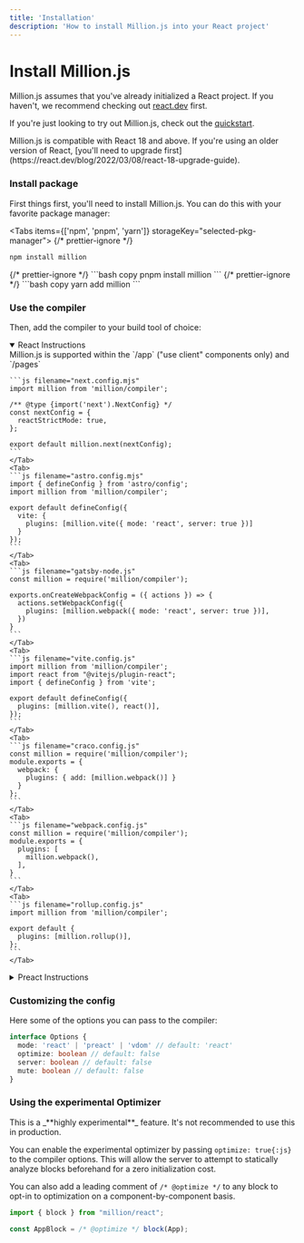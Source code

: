 ```yaml
---
title: 'Installation'
description: 'How to install Million.js into your React project'
---
```



# Install Million.js

Million.js assumes that you've already initialized a React project. If you haven't, we recommend checking out [react.dev](https://react.dev) first.

If you're just looking to try out Million.js, check out the [quickstart](/docs/quickstart).

<Callout type="info">
  Million.js is compatible with React 18 and above. If you're using an older version of React, [you'll need to upgrade first](https://react.dev/blog/2022/03/08/react-18-upgrade-guide).
</Callout>

<Steps>

### Install package

First things first, you'll need to install Million.js. You can do this with your favorite package manager:

<Tabs items={['npm', 'pnpm', 'yarn']} storageKey="selected-pkg-manager">
  {/* prettier-ignore */}
  <Tab>
  ```bash copy
  npm install million
  ```
  </Tab>
  {/* prettier-ignore */}
  <Tab>
  ```bash copy
  pnpm install million
  ```
  </Tab>
  {/* prettier-ignore */}
  <Tab>
  ```bash copy
  yarn add million
  ```
  </Tab>
</Tabs>

### Use the compiler

Then, add the compiler to your build tool of choice:

<details open>
  <summary>React Instructions</summary>
  <Tabs items={['Next.js', 'Astro', 'Gatsby', 'Vite', 'Create React App', 'Webpack', 'Rollup']} storageKey="selected-bundler-compiler">
    <Tab>
    Million.js is supported within the `/app` ("use client" components only) and `/pages`

    ```js filename="next.config.mjs"
    import million from 'million/compiler';

    /** @type {import('next').NextConfig} */
    const nextConfig = {
      reactStrictMode: true,
    };

    export default million.next(nextConfig);
    ```
    </Tab>
    <Tab>
    ```js filename="astro.config.mjs"
    import { defineConfig } from 'astro/config';
    import million from 'million/compiler';

    export default defineConfig({
      vite: {
        plugins: [million.vite({ mode: 'react', server: true })]
      }
    });
    ```
    </Tab>
    <Tab>
    ```js filename="gatsby-node.js"
    const million = require('million/compiler');

    exports.onCreateWebpackConfig = ({ actions }) => {
      actions.setWebpackConfig({
        plugins: [million.webpack({ mode: 'react', server: true })],
      })
    }
    ```
    </Tab>
    <Tab>
    ```js filename="vite.config.js"
    import million from 'million/compiler';
    import react from "@vitejs/plugin-react";
    import { defineConfig } from 'vite';

    export default defineConfig({
      plugins: [million.vite(), react()],
    });
    ```
    </Tab>
    <Tab>
    ```js filename="craco.config.js"
    const million = require('million/compiler');
    module.exports = {
      webpack: {
        plugins: { add: [million.webpack()] }
      }
    };
    ```
    </Tab>
    <Tab>
    ```js filename="webpack.config.js"
    const million = require('million/compiler');
    module.exports = {
      plugins: [
        million.webpack(),
      ],
    }
    ```
    </Tab>
    <Tab>
    ```js filename="rollup.config.js"
    import million from 'million/compiler';

    export default {
      plugins: [million.rollup()],
    };
    ```
    </Tab>
  </Tabs>
</details>

<details>
  <summary>Preact Instructions</summary>

  <Callout type="info">
    Note that instead of importing from `million/react` in your application code, you'll need to import from `million/preact` instead.
  </Callout>

  <Tabs items={['Astro', 'Vite', 'Webpack', 'Rollup']} storageKey="selected-bundler-compiler-preact">
    <Tab>
    ```js filename="astro.config.mjs"
    import { defineConfig } from 'astro/config';
    import million from 'million/compiler';

    export default defineConfig({
      vite: {
        plugins: [million.vite({ mode: 'preact', server: true })]
      }
    });
    ```
    </Tab>
    <Tab>
    ```js filename="vite.config.js"
    import million from 'million/compiler';
    import { defineConfig } from 'vite';

    export default defineConfig({
      plugins: [million.vite({ mode: 'preact' })],
    });
    ```
    </Tab>
    <Tab>
    ```js filename="webpack.config.js"
    const million = require('million/compiler');
    module.exports = {
      plugins: [
        million.webpack({ mode: 'preact' }),
      ],
    }
    ```
    </Tab>
    <Tab>
    ```js filename="rollup.config.js"
    import million from 'million/compiler';

    export default {
      plugins: [million.rollup({ mode: 'preact' })],
    };
    ```
    </Tab>
  </Tabs>
</details>

### Customizing the config

Here some of the options you can pass to the compiler:

```typescript
interface Options {
  mode: 'react' | 'preact' | 'vdom' // default: 'react'
  optimize: boolean // default: false
  server: boolean // default: false
  mute: boolean // default: false
}
```

### Using the experimental Optimizer

<Callout type="warning">
 This is a _**highly experimental**_ feature. It's not recommended to use this in production.
</Callout>

You can enable the experimental optimizer by passing `optimize: true{:js}` to the compiler options. This will allow the server to attempt to statically analyze blocks beforehand for a zero initialization cost.

You can also add a leading comment of `/* @optimize */` to any block to opt-in to optimization on a component-by-component basis.

```js {3}
import { block } from "million/react";

const AppBlock = /* @optimize */ block(App);
```

</Steps>
